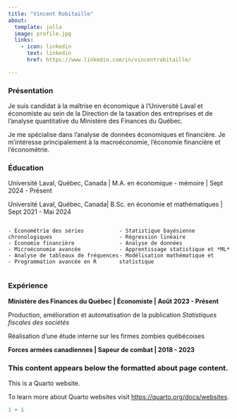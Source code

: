 ```yaml
---
title: "Vincent Robitaille"
about:
  template: jolla
  image: profile.jpg
  links:
    - icon: linkedin
      text: linkedin
      href: https://www.linkedin.com/in/vincentrobitaille/

---
```


### Présentation

Je suis candidat à la maîtrise en économique à l'Université Laval et économiste au sein de la Direction de la taxation des entreprises et de l'analyse quantitative du Ministère des Finances du Québec.

Je me spécialise dans l'analyse de données économiques et financière. Je m'intéresse principalement à la macroéconomie, l'économie financière et l'économétrie.

### Éducation

Université Laval, Québec, Canada | 
M.A. en économique - mémoire | Sept 2024 - Présent

Université Laval, Québec, Canada| 
B.Sc. en économie et mathématiques | Sept 2021 - Mai 2024

<style>
  .two-columns {
    display: flex;
    justify-content: space-between;
  }
  .column {
    width: 48%;
    text-align: left;
  }
  ul {
  padding-left: 20px;
}
</style>

<div class="two-columns">
  <div class="column">
    - Économétrie des séries chronologiques
    - Économie financière
    - Microéconomie avancée
    - Analyse de tableaux de fréquences
    - Programmation avancée en R
  </div>
  <div class="column">
    - Statistique bayésienne
    - Régression linéaire
    - Analyse de données
    - Apprentissage statistique et *ML*
    - Modélisation mathématique et statistique
  </div>
</div>

### Expérience

**Ministère des Finances du Québec | Économiste | Août 2023 - Présent**

Production, amélioration et automatisation de la publication *Statistiques fiscales des sociétés*

Réalisation d'une étude interne sur les firmes zombies québécoises

**Forces armées canadiennes | Sapeur de combat | 2018 - 2023**

### This content appears below the formatted about page content.

This is a Quarto website.

To learn more about Quarto websites visit <https://quarto.org/docs/websites>.

```r
1 + 1
```
